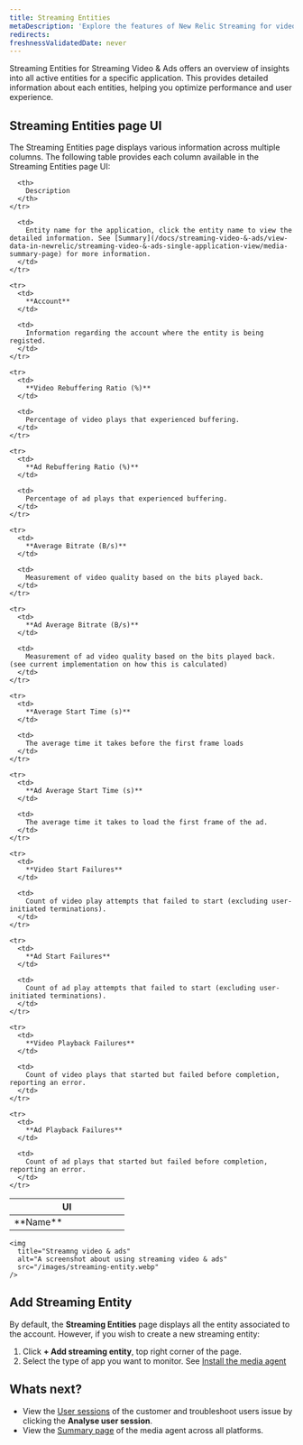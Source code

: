 ```yaml
---
title: Streaming Entities
metaDescription: 'Explore the features of New Relic Streaming for video and ads, providing detailed insights into active entities.'
redirects:
freshnessValidatedDate: never
---
```


Streaming Entities for Streaming Video & Ads offers an overview of insights into all active entities for a specific application. This provides detailed information about each entities, helping you optimize performance and user experience.

## Streaming Entities page UI

The Streaming Entities page displays various information across multiple columns. The following table provides each column available in the Streaming Entities page UI:

<table>
  <thead>
    <tr>
      <th width="50%">
        UI
      </th>

      <th>
        Description
      </th>
    </tr>
  </thead>

  <tbody>
    <tr>
      <td>
        **Name**
      </td>

      <td>
        Entity name for the application, click the entity name to view the detailed information. See [Summary](/docs/streaming-video-&-ads/view-data-in-newrelic/streaming-video-&-ads-single-application-view/media-summary-page) for more information.
      </td>
    </tr>

    <tr>
      <td>
        **Account**
      </td>

      <td>
        Information regarding the account where the entity is being registed.
      </td>
    </tr>

    <tr>
      <td>
        **Video Rebuffering Ratio (%)**
      </td>

      <td>
        Percentage of video plays that experienced buffering.
      </td>
    </tr>

    <tr>
      <td>
        **Ad Rebuffering Ratio (%)**
      </td>

      <td>
        Percentage of ad plays that experienced buffering.
      </td>
    </tr>

    <tr>
      <td>
        **Average Bitrate (B/s)**
      </td>

      <td>
        Measurement of video quality based on the bits played back.
      </td>
    </tr>

    <tr>
      <td>
        **Ad Average Bitrate (B/s)**
      </td>

      <td>
        Measurement of ad video quality based on the bits played back. (see current implementation on how this is calculated)
      </td>
    </tr>

    <tr>
      <td>
        **Average Start Time (s)**
      </td>

      <td>
        The average time it takes before the first frame loads
      </td>
    </tr>

    <tr>
      <td>
        **Ad Average Start Time (s)**
      </td>

      <td>
        The average time it takes to load the first frame of the ad.
      </td>
    </tr>

    <tr>
      <td>
        **Video Start Failures**
      </td>

      <td>
        Count of video play attempts that failed to start (excluding user-initiated terminations).
      </td>
    </tr>

    <tr>
      <td>
        **Ad Start Failures**
      </td>

      <td>
        Count of ad play attempts that failed to start (excluding user-initiated terminations).
      </td>
    </tr>

    <tr>
      <td>
        **Video Playback Failures**
      </td>

      <td>
        Count of video plays that started but failed before completion, reporting an error.
      </td>
    </tr>

    <tr>
      <td>
        **Ad Playback Failures**
      </td>

      <td>
        Count of ad plays that started but failed before completion, reporting an error.
      </td>
    </tr>
  </tbody>
</table>

    <img
      title="Streamng video & ads"
      alt="A screenshot about using streaming video & ads"
      src="/images/streaming-entity.webp"
    />

## Add Streaming Entity

By default, the **Streaming Entities** page displays all the entity associated to the account. However, if you wish to create a new streaming entity:

1. Click **+ Add streaming entity**, top right corner of the page.
2. Select the type of app you want to monitor. See [Install the media agent](/docs/streaming-video-&-ads/installation/install-the-streaming-video-&-ads-agent/#installation)

## Whats next?

* View the [User sessions](/docs/streaming-video-&-ads/view-data-in-newrelic/streaming-video-&-ads-single-application-view/user-sessions) of the customer and troubleshoot users issue by clicking the **Analyse user session**.
* View the [Summary page](/docs/streaming-video-&-ads/view-data-in-newrelic/streaming-video-&-ads-single-application-view/media-summary-page) of the media agent across all platforms.
